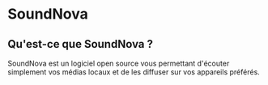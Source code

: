 # SoundNova

## Qu'est-ce que SoundNova ?

SoundNova est un logiciel open source vous permettant d'écouter simplement vos médias locaux et de les diffuser sur vos appareils préférés.
